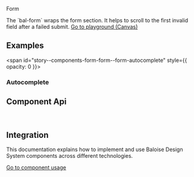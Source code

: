 
<bal-doc-banner id="story--components-form-form--basic" >Form</bal-doc-banner>

<bal-doc-lead>
  The `bal-form` wraps the form section. It helps to scroll to the first invalid field after a failed submit.
</bal-doc-lead>

<Canvas>
  <Story id="components-form-form--basic" />
</Canvas>


<bal-doc-app>
  <bal-button-group class="mb-large" position="center">
    <a class="button is-info is-outlined" href="?path=/story/components-form-form--basic">
      Go to playground (Canvas)
    </a>
    <bal-doc-stackblitz framework="angular" template={exampleHtml} component={exampleTs}></bal-doc-stackblitz>
    <bal-doc-stackblitz framework="html" template={exampleHtml} component={exampleTs}></bal-doc-stackblitz>
  </bal-button-group>
</bal-doc-app>

## Examples

<span id="story--components-form-form--form-autocomplete" style={{ opacity: 0 }}></span>

### Autocomplete

<Canvas>
  <Story id="components-form-form--form-autocomplete" />
</Canvas>

## Component Api

<Description markdown={readme} />

<br />

## Integration

This documentation explains how to implement and use Baloise Design System components across different technologies.

<a class="button is-primary" href="?path=/docs/development-components--page">
  Go to component usage
</a>


<Description markdown={testing} />

<bal-doc-github link="/components/form/bal-form/stories/bal-form.docs.mdx"></bal-doc-github>
